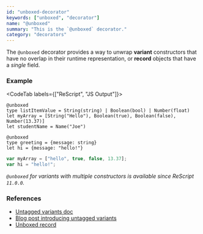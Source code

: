 ```yaml
---
id: "unboxed-decorator"
keywords: ["unboxed", "decorator"]
name: "@unboxed"
summary: "This is the `@unboxed` decorator."
category: "decorators"
---
```


The `@unboxed` decorator provides a way to unwrap **variant** constructors
that have no overlap in their runtime representation, or **record** objects that have a _single_ field.

### Example

<CodeTab labels={["ReScript", "JS Output"]}>

```res
@unboxed
type listItemValue = String(string) | Boolean(bool) | Number(float)
let myArray = [String("Hello"), Boolean(true), Boolean(false), Number(13.37)]
let studentName = Name("Joe")

@unboxed
type greeting = {message: string}
let hi = {message: "hello!"}
```

```js
var myArray = ["hello", true, false, 13.37];
var hi = "hello!";
```

</CodeTab>

_`@unboxed` for variants with multiple constructors is available since ReScript `11.0.0`._

### References

- [Untagged variants doc](/docs/manual/latest/variant#untagged-variants)
- [Blog post introducing untagged variants](/blog/improving-interop)
- [Unboxed record](/docs/manual/v10.0.0/unboxed)
